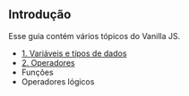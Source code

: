 ## Introdução

Esse guia contém vários tópicos do Vanilla JS.

- [1. Variáveis e tipos de dados](/js/var)
- [2. Operadores](/js/operators)
- Funções
- Operadores lógicos